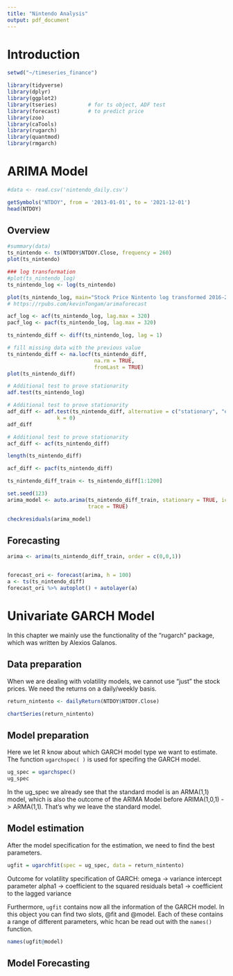 ```yaml
---
title: "Nintendo Analysis"
output: pdf_document
---
```


# Introduction

```r
setwd("~/timeseries_finance")
```

```r

library(tidyverse)
library(dplyr)
library(ggplot2)
library(tseries)          # for ts object, ADF test
library(forecast)         # to predict price
library(zoo)
library(caTools)
library(rugarch)
library(quantmod)
library(rmgarch)


```

# ARIMA Model

```r

#data <- read.csv('nintendo_daily.csv')

getSymbols("NTDOY", from = '2013-01-01', to = '2021-12-01')
head(NTDOY)

```

## Overview

```r
#summary(data)
ts_nintendo <- ts(NTDOY$NTDOY.Close, frequency = 260)
plot(ts_nintendo)

### log transformation
#plot(ts_nintendo_log)
ts_nintendo_log <- log(ts_nintendo)

plot(ts_nintendo_log, main="Stock Price Nintento log transformed 2016-2021")
# https://rpubs.com/kevinTongam/arimaforecast
```

```r
acf_log <- acf(ts_nintendo_log, lag.max = 320)
pacf_log <- pacf(ts_nintendo_log, lag.max = 320)
```

```r
ts_nintendo_diff <- diff(ts_nintendo_log, lag = 1)

# fill missing data with the previous value
ts_nintendo_diff <- na.locf(ts_nintendo_diff,
                            na.rm = TRUE,
                            fromLast = TRUE)
plot(ts_nintendo_diff)
```

```r
# Additional test to prove stationarity
adf.test(ts_nintendo_log)
```

```r
# Additional test to prove stationarity
adf_diff <- adf.test(ts_nintendo_diff, alternative = c("stationary", "explosive"), 
                k = 0)
adf_diff

``````

```r
# Additional test to prove stationarity
acf_diff <- acf(ts_nintendo_diff)

length(ts_nintendo_diff)


``````

```r

acf_diff <- pacf(ts_nintendo_diff)


```
```r
ts_nintendo_diff_train <- ts_nintendo_diff[1:1200]
```

```r
set.seed(123)
arima_model <- auto.arima(ts_nintendo_diff_train, stationary = TRUE, ic = c("aicc", "aic", "bic"), 
                          trace = TRUE)

checkresiduals(arima_model)
```
## Forecasting

```r
arima <- arima(ts_nintendo_diff_train, order = c(0,0,1))


forecast_ori <- forecast(arima, h = 100)
a <- ts(ts_nintendo_diff)
forecast_ori %>% autoplot() + autolayer(a)
```

# Univariate GARCH Model

In this chapter we mainly use the functionality of the "rugarch" package, which was written by Alexios Galanos.

## Data preparation

When we are dealing with volatility models, we cannot use "just" the stock prices. We need the returns on a daily/weekly basis.

```r

return_nintento <- dailyReturn(NTDOY$NTDOY.Close)

chartSeries(return_nintento)

```

## Model preparation

Here we let R know about which GARCH model type we want to estimate. The function `ugarchspec( )` is
used for specifing the GARCH model.

```r

ug_spec = ugarchspec()
ug_spec

```

In the ug_spec we already see that the standard model is an ARMA(1,1) model, which is also the outcome of the ARIMA Model before ARIMA(1,0,1) -> ARMA(1,1). That's why we leave the standard model.

## Model estimation

After the model specification for the estimation, we need to find the best parameters.

```r
ugfit = ugarchfit(spec = ug_spec, data = return_nintento)

```
Outcome for volatility specification of GARCH:
omega ->  variance intercept parameter
alpha1 -> coefficient to the squared residuals
beta1 ->  coefficient to the lagged variance

Furthermore, `ugfit` contains now all the information of the GARCH model. In this object you can
find two slots, @fit and @model. Each of these contains a range of different parameters, whic hcan be read
out with the `names()` function.

```r
names(ugfit@model)
```


## Model Forecasting